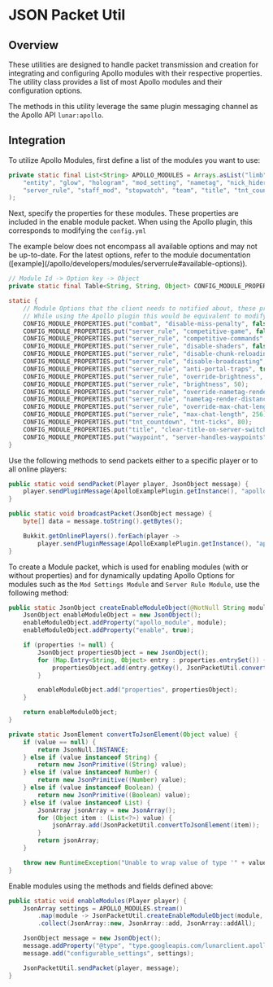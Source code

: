 
# JSON Packet Util

## Overview

These utilities are designed to handle packet transmission and creation for integrating and configuring Apollo modules with their respective properties. The utility class provides a list of most Apollo modules and their configuration options.

The methods in this utility leverage the same plugin messaging channel as the Apollo API `lunar:apollo`.

## Integration

To utilize Apollo Modules, first define a list of the modules you want to use:

```java
private static final List<String> APOLLO_MODULES = Arrays.asList("limb", "beam", "border", "chat", "colored_fire", "combat", "cooldown",
    "entity", "glow", "hologram", "mod_setting", "nametag", "nick_hider", "notification", "packet_enrichment", "rich_presence",
    "server_rule", "staff_mod", "stopwatch", "team", "title", "tnt_countdown", "transfer", "vignette", "waypoint"
);
```

Next, specify the properties for these modules. These properties are included in the enable module packet. When using the Apollo plugin, this corresponds to modifying the `config.yml`

<Callout type="warning" emoji="⚠️">
  The example below does not encompass all available options and may not be up-to-date.
  For the latest options, refer to the module documentation ([example](/apollo/developers/modules/serverrule#available-options)).
</Callout>

```java
// Module Id -> Option key -> Object
private static final Table<String, String, Object> CONFIG_MODULE_PROPERTIES = HashBasedTable.create();

static {
    // Module Options that the client needs to notified about, these properties are sent with the enable module packet
    // While using the Apollo plugin this would be equivalent to modifying the config.yml
    CONFIG_MODULE_PROPERTIES.put("combat", "disable-miss-penalty", false);
    CONFIG_MODULE_PROPERTIES.put("server_rule", "competitive-game", false);
    CONFIG_MODULE_PROPERTIES.put("server_rule", "competitive-commands", Arrays.asList("/server", "/servers", "/hub"));
    CONFIG_MODULE_PROPERTIES.put("server_rule", "disable-shaders", false);
    CONFIG_MODULE_PROPERTIES.put("server_rule", "disable-chunk-reloading", false);
    CONFIG_MODULE_PROPERTIES.put("server_rule", "disable-broadcasting", false);
    CONFIG_MODULE_PROPERTIES.put("server_rule", "anti-portal-traps", true);
    CONFIG_MODULE_PROPERTIES.put("server_rule", "override-brightness", false);
    CONFIG_MODULE_PROPERTIES.put("server_rule", "brightness", 50);
    CONFIG_MODULE_PROPERTIES.put("server_rule", "override-nametag-render-distance", false);
    CONFIG_MODULE_PROPERTIES.put("server_rule", "nametag-render-distance", 64);
    CONFIG_MODULE_PROPERTIES.put("server_rule", "override-max-chat-length", false);
    CONFIG_MODULE_PROPERTIES.put("server_rule", "max-chat-length", 256);
    CONFIG_MODULE_PROPERTIES.put("tnt_countdown", "tnt-ticks", 80);
    CONFIG_MODULE_PROPERTIES.put("title", "clear-title-on-server-switch", false);
    CONFIG_MODULE_PROPERTIES.put("waypoint", "server-handles-waypoints", false);
}
```

Use the following methods to send packets either to a specific player or to all online players:

```java
public static void sendPacket(Player player, JsonObject message) {
    player.sendPluginMessage(ApolloExamplePlugin.getInstance(), "apollo:json", message.toString().getBytes());
}

public static void broadcastPacket(JsonObject message) {
    byte[] data = message.toString().getBytes();

    Bukkit.getOnlinePlayers().forEach(player ->
        player.sendPluginMessage(ApolloExamplePlugin.getInstance(), "apollo:json", data));
}
```

To create a Module packet, which is used for enabling modules (with or without properties) and for dynamically updating Apollo Options for modules such as the `Mod Settings Module` and `Server Rule Module`, use the following method:

```java
public static JsonObject createEnableModuleObject(@NotNull String module, Map<String, Object> properties) {
    JsonObject enableModuleObject = new JsonObject();
    enableModuleObject.addProperty("apollo_module", module);
    enableModuleObject.addProperty("enable", true);

    if (properties != null) {
        JsonObject propertiesObject = new JsonObject();
        for (Map.Entry<String, Object> entry : properties.entrySet()) {
            propertiesObject.add(entry.getKey(), JsonPacketUtil.convertToJsonElement(entry.getValue()));
        }

        enableModuleObject.add("properties", propertiesObject);
    }

    return enableModuleObject;
}

private static JsonElement convertToJsonElement(Object value) {
    if (value == null) {
        return JsonNull.INSTANCE;
    } else if (value instanceof String) {
        return new JsonPrimitive((String) value);
    } else if (value instanceof Number) {
        return new JsonPrimitive((Number) value);
    } else if (value instanceof Boolean) {
        return new JsonPrimitive((Boolean) value);
    } else if (value instanceof List) {
        JsonArray jsonArray = new JsonArray();
        for (Object item : (List<?>) value) {
            jsonArray.add(JsonPacketUtil.convertToJsonElement(item));
        }
        return jsonArray;
    }

    throw new RuntimeException("Unable to wrap value of type '" + value.getClass().getSimpleName() + "'!");
}
```

Enable modules using the methods and fields defined above:

```java
public static void enableModules(Player player) {
    JsonArray settings = APOLLO_MODULES.stream()
        .map(module -> JsonPacketUtil.createEnableModuleObject(module, CONFIG_MODULE_PROPERTIES.row(module)))
        .collect(JsonArray::new, JsonArray::add, JsonArray::addAll);

    JsonObject message = new JsonObject();
    message.addProperty("@type", "type.googleapis.com/lunarclient.apollo.configurable.v1.OverrideConfigurableSettingsMessage");
    message.add("configurable_settings", settings);

    JsonPacketUtil.sendPacket(player, message);
}
```
